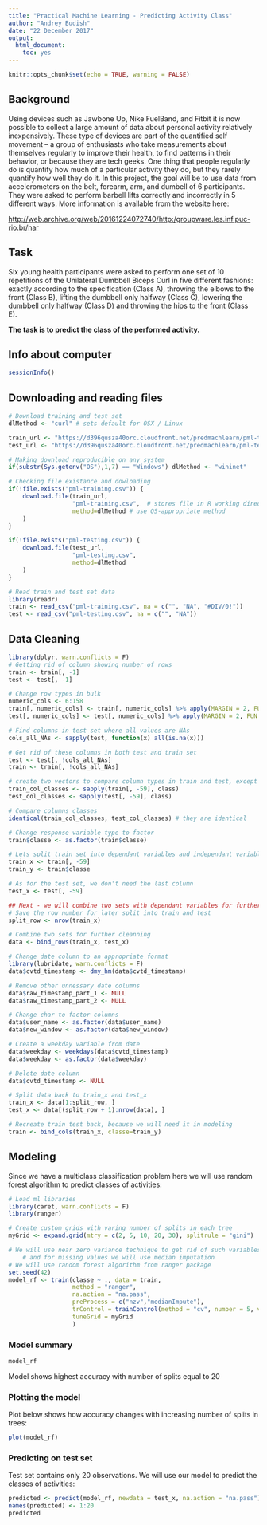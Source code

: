 ```yaml
---
title: "Practical Machine Learning - Predicting Activity Class"
author: "Andrey Budish"
date: "22 December 2017"
output: 
  html_document: 
    toc: yes
---
```


```r
knitr::opts_chunk$set(echo = TRUE, warning = FALSE)
```

## Background

Using devices such as Jawbone Up, Nike FuelBand, and Fitbit it is now possible to collect a large amount of data about personal activity relatively inexpensively. These type of devices are part of the quantified self movement – a group of enthusiasts who take measurements about themselves regularly to improve their health, to find patterns in their behavior, or because they are tech geeks. One thing that people regularly do is quantify how much of a particular activity they do, but they rarely quantify how well they do it. In this project, the goal will be to use data from accelerometers on the belt, forearm, arm, and dumbell of 6 participants. They were asked to perform barbell lifts correctly and incorrectly in 5 different ways. More information is available from the website here:  

<http://web.archive.org/web/20161224072740/http:/groupware.les.inf.puc-rio.br/har>


## Task
Six young health participants were asked to perform one set of 10 repetitions of the Unilateral Dumbbell Biceps Curl in five different fashions: exactly according to the specification (Class A), throwing the elbows to the front (Class B), lifting the dumbbell only halfway (Class C), lowering the dumbbell only halfway (Class D) and throwing the hips to the front (Class E).  

**The task is to predict the class of the performed activity.**

## Info about computer
```r
sessionInfo()
```

## Downloading and reading files
```r
# Download training and test set
dlMethod <- "curl" # sets default for OSX / Linux

train_url <- "https://d396qusza40orc.cloudfront.net/predmachlearn/pml-training.csv"
test_url <- "https://d396qusza40orc.cloudfront.net/predmachlearn/pml-testing.csv"

# Making download reproducible on any system
if(substr(Sys.getenv("OS"),1,7) == "Windows") dlMethod <- "wininet"

# Checking file existance and dowloading
if(!file.exists("pml-training.csv")) {
    download.file(train_url,
                  "pml-training.csv",  # stores file in R working directory
                  method=dlMethod # use OS-appropriate method
    )
}

if(!file.exists("pml-testing.csv")) {
    download.file(test_url,
                  "pml-testing.csv", 
                  method=dlMethod
    )
}

# Read train and test set data
library(readr)
train <- read_csv("pml-training.csv", na = c("", "NA", "#DIV/0!"))
test <- read_csv("pml-testing.csv", na = c("", "NA"))
```

## Data Cleaning
``` r
library(dplyr, warn.conflicts = F)
# Getting rid of column showing number of rows
train <- train[, -1]
test <- test[, -1]

# Change row types in bulk
numeric_cols <- 6:158
train[, numeric_cols] <- train[, numeric_cols] %>% apply(MARGIN = 2, FUN = function(x) as.numeric(x))
test[, numeric_cols] <- test[, numeric_cols] %>% apply(MARGIN = 2, FUN = function(x) as.numeric(x))

# Find columns in test set where all values are NAs
cols_all_NAs <- sapply(test, function(x) all(is.na(x)))

# Get rid of these columns in both test and train set
test <- test[, !cols_all_NAs]
train <- train[, !cols_all_NAs]

# create two vectors to compare column types in train and test, except the last column
train_col_classes <- sapply(train[, -59], class)
test_col_classes <- sapply(test[, -59], class)

# Compare columns classes
identical(train_col_classes, test_col_classes) # they are identical

# Change response variable type to factor
train$classe <- as.factor(train$classe)

# Lets split train set into dependant variables and independant variable
train_x <- train[, -59]
train_y <- train$classe

# As for the test set, we don't need the last column
test_x <- test[, -59]

## Next - we will combine two sets with dependant variables for further data cleaning
# Save the row number for later split into train and test
split_row <- nrow(train_x)

# Combine two sets for further cleanning
data <- bind_rows(train_x, test_x)

# Change date column to an appropriate format
library(lubridate, warn.conflicts = F)
data$cvtd_timestamp <- dmy_hm(data$cvtd_timestamp)

# Remove other unnessary date columns
data$raw_timestamp_part_1 <- NULL
data$raw_timestamp_part_2 <- NULL

# Change char to factor columns
data$user_name <- as.factor(data$user_name)
data$new_window <- as.factor(data$new_window)

# Create a weekday variable from date
data$weekday <- weekdays(data$cvtd_timestamp)
data$weekday <- as.factor(data$weekday)

# Delete date column
data$cvtd_timestamp <- NULL

# Split data back to train_x and test_x
train_x <- data[1:split_row, ]
test_x <- data[(split_row + 1):nrow(data), ]

# Recreate train test back, because we will need it in modeling
train <- bind_cols(train_x, classe=train_y)
```

## Modeling
Since we have a multiclass classification problem here we will use random forest algorithm to predict classes of activities:
```r
# Load ml libraries
library(caret, warn.conflicts = F)
library(ranger)

# Create custom grids with varing number of splits in each tree
myGrid <- expand.grid(mtry = c(2, 5, 10, 20, 30), splitrule = "gini")

# We will use near zero variance technique to get rid of such variables,
    # and for missing values we will use median imputation
# We will use random forest algorithm from ranger package
set.seed(42)
model_rf <- train(classe ~ ., data = train,
                  method = "ranger",
                  na.action = "na.pass",
                  preProcess = c("nzv","medianImpute"),
                  trControl = trainControl(method = "cv", number = 5, verbose = TRUE),
                  tuneGrid = myGrid
                  )
```

### Model summary
```r
model_rf
```
Model shows highest accuracy with number of splits equal to 20  

### Plotting the model
Plot below shows how accuracy changes with increasing number of splits in trees:
```r
plot(model_rf)
```

### Predicting on test set
Test set contains only 20 observations. 
We will use our model to predict the classes of activities:
```r
predicted <- predict(model_rf, newdata = test_x, na.action = "na.pass")
names(predicted) <- 1:20
predicted
```